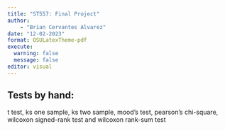 ```yaml
---
title: "ST557: Final Project"
author: 
    - "Brian Cervantes Alvarez"
date: "12-02-2023"
format: OSULatexTheme-pdf
execute: 
  warning: false
  message: false
editor: visual
---
```






## Tests by hand:

t test, ks one sample, ks two sample, mood's test, pearson's chi-square, wilcoxon signed-rank test and wilcoxon rank-sum test